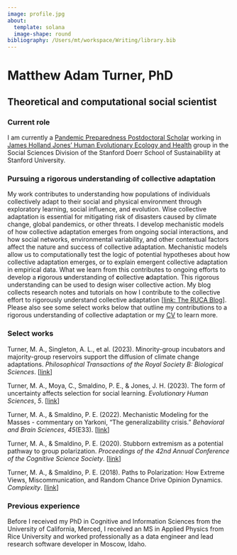 ```yaml
---
image: profile.jpg
about:
  template: solana
  image-shape: round
bibliography: /Users/mt/workspace/Writing/library.bib
---
```


# Matthew Adam Turner, PhD {#name}

## Theoretical and computational social scientist {#title}

### Current role

I am currently a [Pandemic Preparedness Postdoctoral Scholar](https://pandemichub.stanford.edu/fellows/) working in [James Holland Jones' Human Evolutionary Ecology and Health](https://heeh.stanford.edu/about/james-holland-jones) group in the Social Sciences Division of the Stanford Doerr School of Sustainability at Stanford University. 

### Pursuing a rigorous understanding of collective adaptation

My work contributes to understanding how populations of individuals collectively adapt to their social and physical environment through exploratory learning, social influence, and evolution. Wise collective adaptation is essential for mitigating risk of disasters caused by climate change, global pandemics, or other threats. I develop mechanistic models of how collective adaptation emerges from ongoing social interactions, and how social networks, environmental variability, and other contextual factors affect the nature and success of collective adaptation. Mechanistic models allow us to computationally test the logic of potential hypotheses about how collective adaptation emerges, or to explain emergent collective adaptation in empirical data. What we learn from this contributes to ongoing efforts to develop a **r**igorous **u**nderstanding of **c**ollective **a**daptation. This rigorous understanding can be used to design wiser collective action. My blog collects research notes and tutorials on how I contribute to the collective effort to rigorously understand collective adaptation [[link: The RUCA Blog](blog.qmd)]. Please also see some select works below that outline my contributions to a rigorous understanding of collective adaptation or my [CV](static/turner_cv.pdf) to learn more.


### Select works

::: {#primary-works-list}
Turner, M. A., Singleton, A. L., et al. (2023). Minority-group incubators and majority-group reservoirs support the diffusion of climate change adaptations. *Philosophical Transactions of the Royal Society B: Biological Sciences*. \[[link](#0){.uri}\]

Turner, M. A., Moya, C., Smaldino, P. E., & Jones, J. H. (2023). The form of uncertainty affects selection for social learning. *Evolutionary Human Sciences*, *5*. \[[link](https://doi.org/10.1017/ehs.2023.11)\]

Turner, M. A., & Smaldino, P. E. (2022). Mechanistic Modeling for the Masses - commentary on Yarkoni, “The generalizability crisis.” *Behavioral and Brain Sciences*, *45*(E33). \[[link](https://doi.org/10.1017/S0140525X2100039X)\]

Turner, M. A., & Smaldino, P. E. (2020). Stubborn extremism as a potential pathway to group polarization. *Proceedings of the 42nd Annual Conference of the Cognitive Science Society*. \[[link](https://cognitivesciencesociety.org/cogsci20/papers/0153/index.html)\]

Turner, M. A., & Smaldino, P. E. (2018). Paths to Polarization: How Extreme Views, Miscommunication, and Random Chance Drive Opinion Dynamics. *Complexity*. \[[link](https://doi.org/10.1155/2018/2740959)\]
:::

### Previous experience

Before I received my PhD in Cognitive and Information Sciences from the University of California, Merced, I received an MS in Applied Physics from Rice University and worked professionally as a data engineer and lead research software developer in Moscow, Idaho.
